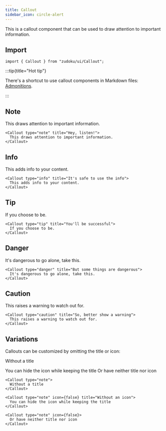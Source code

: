 ```yaml
---
title: Callout
sidebar_icon: circle-alert
---
```



This is a callout component that can be used to draw attention to important information.

## Import

```tsx
import { Callout } from "zudoku/ui/Callout";
```

<ReactComponentDoc component={Callout} />

:::tip{title="Hot tip"}

There's a shortcut to use callout components in Markdown files:
[Admonitions](../markdown/admonitions).

:::

## Note

<Callout type="note" title="Hey, listen!">
  This draws attention to important information.
</Callout>

```tsx
<Callout type="note" title="Hey, listen!">
  This draws attention to important information.
</Callout>
```

## Info

<Callout type="info" title="It's safe to use the info">
  This adds info to your content.
</Callout>

```tsx
<Callout type="info" title="It's safe to use the info">
  This adds info to your content.
</Callout>
```

## Tip

<Callout type="tip" title="You'll be successful">
  If you choose to be.
</Callout>

```tsx
<Callout type="tip" title="You'll be successful">
  If you choose to be.
</Callout>
```

## Danger

<Callout type="danger" title="But some things are dangerous">
  It's dangerous to go alone, take this.
</Callout>

```tsx
<Callout type="danger" title="But some things are dangerous">
  It's dangerous to go alone, take this.
</Callout>
```

## Caution

<Callout type="caution" title="So, better show a warning">
  This raises a warning to watch out for.
</Callout>

```tsx
<Callout type="caution" title="So, better show a warning">
  This raises a warning to watch out for.
</Callout>
```

## Variations

Callouts can be customized by omitting the title or icon:

<Callout type="note">Without a title</Callout>

<Callout type="note" icon={false} title="Without an icon">
  You can hide the icon while keeping the title
</Callout>

<Callout type="note" icon={false}>
  Or have neither title nor icon
</Callout>

```tsx
<Callout type="note">
  Without a title
</Callout>

<Callout type="note" icon={false} title="Without an icon">
  You can hide the icon while keeping the title
</Callout>

<Callout type="note" icon={false}>
  Or have neither title nor icon
</Callout>
```
